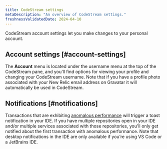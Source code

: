 ```yaml
---
title: CodeStream settings
metaDescription: "An overview of CodeStream settings."
freshnessValidatedDate: 2024-04-10
---
```


CodeStream account settings let you make changes to your personal account.

## Account settings [#account-settings]

The <DoNotTranslate>**Account**</DoNotTranslate> menu is located under the username menu at the top of the CodeStream pane, and you'll find options for viewing your profile and changing your CodeStream username. Note that if you have a profile photo associated with your New Relic email address on Gravatar it will automatically be used in CodeStream.

## Notifications [#notifications]

Transactions that are exhibiting [anomalous performance](/docs/codestream/observability/transactions) will trigger a toast notification in your IDE. If you have multiple repositories open in your IDE and/or multiple services associated with those repositories, you'll only get notified about the first transaction with anomalous performance. Note that desktop notifications in the IDE are only available if you’re using VS Code or a JetBrains IDE.
